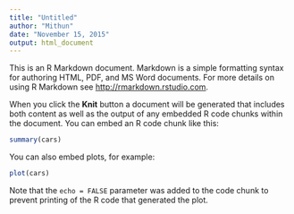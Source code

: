 ```yaml
---
title: "Untitled"
author: "Mithun"
date: "November 15, 2015"
output: html_document
---
```


This is an R Markdown document. Markdown is a simple formatting syntax for authoring HTML, PDF, and MS Word documents. For more details on using R Markdown see <http://rmarkdown.rstudio.com>.

When you click the **Knit** button a document will be generated that includes both content as well as the output of any embedded R code chunks within the document. You can embed an R code chunk like this:

```r
summary(cars)
```

You can also embed plots, for example:

```r
plot(cars)
```

Note that the `echo = FALSE` parameter was added to the code chunk to prevent printing of the R code that generated the plot.
